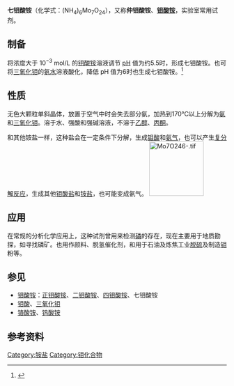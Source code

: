 {{Chembox
| ImageFile1 = Ammonium_heptamolybdate.JPG
| ImageSize = 
| ImageFile2 = 
| ImageSize2 = 250px
| IUPACName = Ammonium docosaoxoheptamolybdate(6–)
| OtherNames = 七钼酸铵、[[钼酸铵|钼酸铵]]
| Section1 = {{Chembox Identifiers
| CASNo = 12027-67-7
| CASNo_Ref = {{cascite|changed|??}}
| CASNo1 = 12054-85-2
| CASNo1_Comment = (四水合物)
| CASNo1_Ref = {{cascite|changed|??}}
| CASOther = 
| PubChem = 129630846
| EINECS = 234-320-9
| ChemSpiderID_Ref = {{chemspidercite|correct|chemspider}}
| ChemSpiderID = 23786
| UNII_Ref = {{fdacite|correct|FDA}}
| UNII = 21Y68J178E
| InChI = 1/7Mo.6H3N.24H2O/h;;;;;;;6*1H3;24*1H2
| InChIKey = QGAVSDVURUSLQK-UHFFFAOYAC
| SMILES = [NH4+].[NH4+].[NH4+].[NH4+].[NH4+].[NH4+].[O-][Mo](=O)(=O)[O-].[O-][Mo](=O)(=O)[O-].[O-][Mo](=O)(=O)[O-]
| StdInChI_Ref = {{stdinchicite|correct|chemspider}}
| StdInChI = 1S/7Mo.6H3N.24H2O/h;;;;;;;6*1H3;24*1H2
| StdInChIKey_Ref = {{stdinchicite|correct|chemspider}}
| StdInChIKey = QGAVSDVURUSLQK-UHFFFAOYSA-N
}}
| Section2 = {{Chembox Properties
|   Formula = (NH<sub>4</sub>)<sub>6</sub>Mo<sub>7</sub>O<sub>24</sub>
|   MolarMass = 1163.9 
|   Appearance = 白色晶体
|   Density = 2.498 g/cm<sup>3</sup>
|   MeltingPt = ~90 ˚C
|   BoilingPt = 
|   Solubility = 可溶于水
  }}
| Section7 = {{Chembox Hazards
|   ExternalMSDS = 
|   EUIndex = 
|   MainHazards = 有刺激性
|   RPhrases = 
|   SPhrases = 
|   FlashPt = 不可燃
  }}
| Section8 = {{Chembox Related
|   OtherAnions = 
|   OtherCations = 
|   OtherCpds = 
  }}
}}

'''七钼酸铵'''（化学式：(NH<sub>4</sub>)<sub>6</sub>Mo<sub>7</sub>O<sub>24</sub>），又称'''仲钼酸铵'''、'''[[钼酸铵|钼酸铵]]'''，实验室常用试剂。

==制备==
将浓度大于 10<sup>−3</sup> mol/L 的[[钼酸铵|钼酸铵]]溶液调节 [[pH|pH]] 值为约5.5时，形成七钼酸铵。也可将[[三氧化钼|三氧化钼]]的[[氨水|氨水]]溶液酸化，降低 pH 值为6时也生成七钼酸铵。<ref>{{cite web|url=http://www.chemyq.com/xz/xz5/48938gsjcb.htm|title=七钼酸铵；仲钼酸铵|publisher=化工引擎|accessdate=2009-08-07|archive-date=2019-07-23|archive-url=https://web.archive.org/web/20190723204207/http://www.chemyq.com/xz/xz5/48938gsjcb.htm|dead-url=no}}</ref>

==性质==
无色大颗粒单斜晶体，放置于空气中时会失去部分氨，加热到170°C以上分解为[[氨|氨]]和[[三氧化钼|三氧化钼]]。溶于水、强酸和强碱溶液，不溶于[[乙醇|乙醇]]、[[丙酮|丙酮]]。

和其他铵盐一样，这种盐会在一定条件下分解，生成[[钼酸|钼酸]]和[[氨气|氨气]]，也可以产生[[复分解反应|复分解反应]]，生成其他[[钼酸盐|钼酸盐]]和[[铵盐|铵盐]]，也可能变成氨气。
[[File:Mo7O246-.tif|125px]]
==应用==
在常规的分析化学应用上，这种试剂曾用来检测[[磷|磷]]的存在，现在主要用于地质勘探，如寻找磷矿。也用作颜料、脱氢催化剂，和用于石油及炼焦工业[[脱硫|脱硫]]及制造[[钼|钼]]粉等。

==参见==
*[[钼酸铵|钼酸铵]]：[[正钼酸铵|正钼酸铵]]、[[二钼酸铵|二钼酸铵]]、[[四钼酸铵|四钼酸铵]]、七钼酸铵
*[[钼酸|钼酸]]、[[三氧化钼|三氧化钼]]
*[[铬酸铵|铬酸铵]]、[[钨酸铵|钨酸铵]]

==参考资料==
{{reflist}}

[[Category:铵盐|Category:铵盐]]
[[Category:钼化合物|Category:钼化合物]]